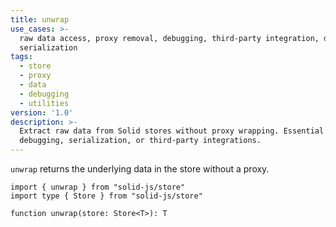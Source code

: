 ```yaml
---
title: unwrap
use_cases: >-
  raw data access, proxy removal, debugging, third-party integration, data
  serialization
tags:
  - store
  - proxy
  - data
  - debugging
  - utilities
version: '1.0'
description: >-
  Extract raw data from Solid stores without proxy wrapping. Essential for
  debugging, serialization, or third-party integrations.
---
```


`unwrap` returns the underlying data in the store without a proxy.

```tsx
import { unwrap } from "solid-js/store"
import type { Store } from "solid-js/store"

function unwrap(store: Store<T>): T
```
